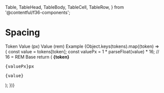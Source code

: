 
  Table,
  TableHead,
  TableBody,
  TableCell,
  TableRow,
} from '@contentful/f36-components';

# Spacing

<Table style={{ width: '100%' }}>
  <TableHead>
    <TableRow>
      <TableCell>Token</TableCell>
      <TableCell>Value (px)</TableCell>
      <TableCell>Value (rem)</TableCell>
      <TableCell>Example</TableCell>
    </TableRow>
  </TableHead>
  <TableBody>
    {Object.keys(tokens).map((token) => {
      const value = tokens[token];
      const valuePx = 1 * parseFloat(value) * 16; // 16 = REM Base
      return (
        <TableRow key={token}>
          <TableCell style={{ verticalAlign: 'middle' }}>
            <strong>{token}</strong>
          </TableCell>
          <TableCell style={{ verticalAlign: 'middle' }}>
            <pre>{valuePx}px</pre>
          </TableCell>
          <TableCell style={{ verticalAlign: 'middle' }}>
            <pre>{value}</pre>
          </TableCell>
          <TableCell style={{ verticalAlign: 'middle' }}>
            <div
              style={{
                width: value,
                height: value,
                background: '#3c80cf',
              }}
            />
          </TableCell>
        </TableRow>
      );
    })}
  </TableBody>
</Table>
